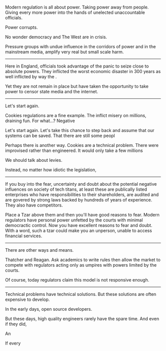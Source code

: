 
Modern regulation is all about power. Taking power away from people. Giving every more power into the hands of
unelected unaccountable officials.

Power corrupts.

No wonder democracy and The West are in crisis.

Pressure groups with undue influence in the corridors of power and in the mainstream media, amplify very real but
small scale harm.

---

Here in England, officials took advantage of the panic to seize close to absolute powers. They inflicted the worst
economic disaster in 300 years as well inflicted by way the .

Yet they are not remain in place but have taken the opportunity to take power to censor state media and the internet.



---

Let's start again.

Cookies regulations are a fine example. The inflict misery on millions, draining fun. For what...? Negative

Let's start again. Let's take this chance to step back and assume that our systems can be saved. That there
are still some peopl

Perhaps there is another way. Cookies are a technical problem. There were improvised rather than engineered.
It would only take a few millions

We should talk about levies.

Instead, no matter how idiotic the legislation,

---

If you buy into the fear, uncertainty and doubt about the potential negative influences on society of tech titans,
at least these are publically listed enterprises who have responsibilities to their shareholders, are audited
and are govered by strong laws backed by hundreds of years of experience. They also have competitors.

Place a Tzar above them and then you'll have good reasons to fear. Modern regulators have personal power unfetted by the courts
with minimal democractic control. Now you have excellent reasons to fear and doubt. With a word, such a tzar could make
you an unperson, unable to access financial services.

---

There are other ways and means.

Thatcher and Reagan. Ask academics to write rules then allow the market to compete with regulators acting only
as umpires with powers limited by the courts.

Of course, today regulators claim this model is not responsive enough.

---

Technical problems have technical solutions. But these solutions are often expensive to develop.

In the early days, open source developers.

But these days, high quality engineers rarely have the spare time. And even if they did,

An

If every